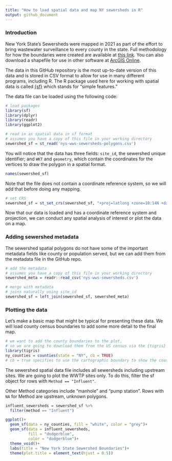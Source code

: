 ```yaml
---
title: "How to load spatial data and map NY sewersheds in R"
output: github_document
---
```


### Introduction

New York State's Sewersheds were mapped in 2021 as part of the effort to bring wastewater surveillance to every county in the state. Full methodology for how the boundaries were created are available at [this link](https://doi.org/10.1371/journal.pgph.0001062). You can also download a shapefile for use in other software at [ArcGIS Online](https://www.arcgis.com/home/item.html?id=e795007660ae4a1fae5f86b40d065b3a).

The data in this GitHub repository is the most up-to-date version of this data and is stored in CSV format to allow for use in many different programs, including R. The R package used here for working with spatial data is called [{sf}](https://r-spatial.github.io/sf/) which stands for "simple features."

The data file can be loaded using the following code:

```r

# load packages
library(sf)
library(dplyr)
library(readr)
library(ggplot2)

# read in as spatial data in sf format
# assumes you have a copy of this file in your working directory
sewershed_sf = st_read('nys-wws-sewersheds-polygons.csv')

```

You will notice that the data has three fields: `site_id`, the sewershed unique identifier; and `WKT` and `geometry`, which contain the coordinates for the vertices to draw the polygon in a spatial format.

```r

names(sewershed_sf)

```

Note that the file does not contain a coordinate reference system, so we will add that before doing any mapping. 

```r

# set CRS
sewershed_sf = st_set_crs(sewershed_sf, "+proj=latlong +zone=10:14N +datum=WGS84 +units=km")

```

Now that our data is loaded and has a coordinate reference system and projection, we can conduct any spatial analysis of interest or plot the data on a map.

### Adding sewershed metadata

The sewershed spatial polygons do not have some of the important metadata fields like county or population served, but we can add them from the metadata file in the GitHub repo.

```r

# add the metadata
# assumes you have a copy of this file in your working directory
sewershed_meta = readr::read_csv('nys-wws-sewersheds.csv')

# merge with metadata
# joins naturally using site_id
sewershed_sf = left_join(sewershed_sf, sewershed_meta)

```

### Plotting the data

Let's make a basic map that might be typical for presenting these data. We will load county census boundaries to add some more detail to the final map.

```r

# we want to add the county boundaries to the plot,
# so we are going to download them from the US census via the {tigris} package
library(tigris)
ny_counties = counties(state = "NY", cb = TRUE) 
# cb = true specifies to use the cartographic boundary to show the coastline
```

The sewershed spatial data file includes all sewersheds including upstream sites. We are going to plot the WWTP sites only. To do this, filter the sf object for rows with `Method == "Influent"`.

Other Method categories include "manhole" and "pump station". Rows with `NA` for Method are upstream, unknown polygons.

```r

influent_sewersheds = sewershed_sf %>%
  filter(method == "Influent")

ggplot()+
  geom_sf(data = ny_counties, fill = "white", color = "grey")+
  geom_sf(data = influent_sewersheds,
          fill = "dodgerblue",
          color = "dodgerblue")+
  theme_void()+
  labs(title = "New York State Sewershed Boundaries")+
  theme(plot.title = element_text(hjust = 0.5))


```

